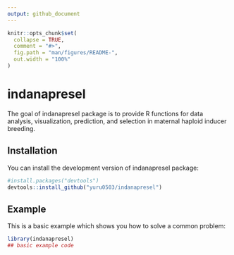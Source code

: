 ```yaml
---
output: github_document
---
```


<!-- README.md is generated from README.Rmd. Please edit that file -->

```r
knitr::opts_chunk$set(
  collapse = TRUE,
  comment = "#>",
  fig.path = "man/figures/README-",
  out.width = "100%"
)
```

# indanapresel

<!-- badges: start -->

<!-- badges: end -->

The goal of indanapresel package is to provide R functions for data analysis, visualization, prediction, and selection in maternal haploid inducer breeding.

## Installation

You can install the development version of indanapresel package:

``` r
#install.packages("devtools")
devtools::install_github("yuru0503/indanapresel")
```

## Example

This is a basic example which shows you how to solve a common problem:

```r
library(indanapresel)
## basic example code
```
